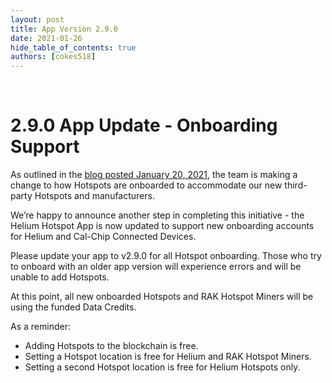 ```yaml
---
layout: post
title: App Version 2.9.0
date: 2021-01-26
hide_table_of_contents: true
authors: [cokes518]
---
```


&nbsp;

# 2.9.0 App Update - Onboarding Support

As outlined in the
[blog posted January 20, 2021](https://blog.helium.com/onboarding-for-third-party-hotspots-f8b99df35be),
the team is making a change to how Hotspots are onboarded to accommodate our new third-party
Hotspots and manufacturers.

<!--truncate-->

We’re happy to announce another step in completing this initiative - the Helium Hotspot App is now updated
to support new onboarding accounts for Helium and Cal-Chip Connected Devices.

Please update your app to v2.9.0 for all Hotspot onboarding. Those who try to onboard with an older
app version will experience errors and will be unable to add Hotspots.

At this point, all new onboarded Hotspots and RAK Hotspot Miners will be using the funded Data
Credits.

As a reminder:

- Adding Hotspots to the blockchain is free.
- Setting a Hotspot location is free for Helium and RAK Hotspot Miners.
- Setting a second Hotspot location is free for Helium Hotspots only.

